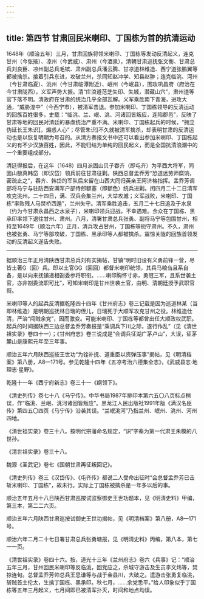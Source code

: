 ```yaml
---
---
---
```

title: 第四节 甘肃回民米喇印、丁国栋为首的抗清运动
---




1648年（顺治五年）三月，甘肃回族将领米喇印、丁国栋等发动反清起义，连克甘州（今张掖）、凉州（今武威）、肃州（今酒泉），清朝甘肃巡抚张文衡、甘肃总兵刘良臣、凉州副总兵毛镔、肃州副总兵潘云腾、甘凉道林维造、西宁道张鹏翼等都被擒杀。接着引兵东进，攻破兰州，杀同知赵冲学、知县赵翀；连克临洮、河州（今甘肃临夏）、洮州（今甘肃临潭附近）、岷州（今岷县），围攻巩昌府（府治在今甘肃陇西），义军声势大振。清“庄浪道范芝失印、失城，潜藏山穴”，肃州道等官下落不明。清政府在甘肃的统治几乎全部瓦解。义军乘胜南下青海，进攻大通，“威胁湟中”（今西宁市），被清军击退。参加米喇印、丁国栋领导的反清运动的回族百姓很多，史载：“临洮、兰、岷、洮、河诸回皆叛应，连陷郡邑”，反映了甘肃等地的回民对清廷的暴虐统治严重不满。米喇印、丁国栋起兵的时候，“拥立伪延长王朱识，煽惑人心”；尽管朱识不久就被清军擒杀，却表明甘肃的反清运动也是以恢复明朝为号召的。从清方奏报文书中还可以看出参加米喇印、丁国栋起义的有不少汉族百姓，因此，不能归结为单纯的回民起义，而是全国抗清浪潮中的一个重要组成部分。

清廷得报后，在这年（1648）四月派固山贝子吞齐（即屯齐）为平西大将军，同固山额真韩岱（即汉岱）领兵前往甘肃征剿。陕西总督孟乔芳“恐道远劳师糜饷，密疏止之”，吞齐、韩岱的军队后来留在山西大同归英亲王阿济格指挥。孟乔芳调部将马宁与驻防西安满军户部侍郎额塞（即额色）统兵进剿。闰四月二十二日清军攻克洮州。二十四日，满、汉兵会集兰州，大举攻城；义军战败，米喇印、丁国栋“率败残人马焚桥西遁”，兰州失守。清军乘胜追击，五月二十七日追及于水泉（约为今甘肃永昌西之水泉子），米喇印领兵迎战，不幸遇难。余众在丁国栋、黑承印率领下退往甘州、肃州。八月，清署甘肃总兵张勇、副将马宁等包围甘州，相持至1649年（顺治六年）正月，清兵攻占甘州，丁国栋等扼守肃州。不久，肃州也被张勇、马宁等部攻破，丁国栋、黑承印等人都被擒杀。震惊关陇的回族首领发动的反清起义遂告失败。



* * *



据顺治三年正月清陕西甘肃总兵刘有实揭帖，甘镇“明时旧设有义勇前锋一营，尽皆土著（回）兵。即以土官（回回）都督米喇印统领，其兵马粮刍且系自备，是以向来抚镇递相劄委参将职衔。……喇印胸怀寸赤，勇冠三军，且系世袭土官，亦非劄委流职可比”，可知米喇印是甘州世袭土官，由明、清朝廷授予武职官衔。 ​​​​​​​​​



米喇印等人的起兵反清据乾隆四十四年《甘州府志》卷三记载是因为巡道林某（当即林维造）是明朝巡抚林日瑞的侄儿，日瑞死于大顺军攻克甘州之役。林维造仕清，严治“闯贼余党”，因而激变。可能米喇印、丁国栋等都曾出任大顺政权武职。起兵的时间据陕西三边总督孟乔芳奏报是“乘调兵下川之际，遂行作乱”（见《清世祖实录》卷四十一）；《甘州府志》卷三说成是“会调兵征湖广茅卢山”，大误，征茅麓山是康熙元年至三年事。 ​​​​​​​​​



顺治五年六月陕西巡按王世功“为铨补抚、道重臣以资弹压事”揭帖，见《明清档案》第八册，A8—171号。参见乾隆十四年《五凉考治六德集全志》，《武威县志·地理志·星野》。 ​​​​​​​​​



乾隆十一年《西宁府新志》卷三十一《纲领下》。 ​​​​​​​​​



《清史列传》卷七十八《马宁传》。中华书局1987年排印本第六五〇八页标点稍误，作“临洮、兰岷、洮河诸回皆叛应”。黑龙江人民出版社1991年版《满汉名臣传》第四五〇四页《马宁传》沿袭其误。“兰岷洮河”乃指兰州、岷州、洮州、河州四地。 ​​​​​​​​​



《清世祖实录》卷三十八。按明代宗藩命名规定，“识”字辈为第一代肃王朱模的八世孙。 ​​​​​​​​​



《清世祖实录》卷三十八。 ​​​​​​​​​



魏源《圣武记》卷七《国朝甘肃再征叛回记》。 ​​​​​​​​​



《清史列传》卷三《汉岱传》、《屯齐传》都说二人受命出征时“会总督孟乔芳已击斩米喇印、丁国栋”，故未行。实际上丁国栋被擒杀是一年多以后的事。 ​​​​​​​​​



顺治五年五月十八日陕西甘肃巡按试监察御史王世功题本，见《明清史料》甲编，第三本，第二二六页。 ​​​​​​​​​



顺治五年六月陕西甘肃巡按试御史王世功揭帖，见《明清档案》第八册，A8—171号。 ​​​​​​​​​



顺治六年二月二十七日署甘肃总兵张勇塘报，见《明清史料》丙编，第八本，第七一一页。 ​​​​​​​​​



《清世祖实录》卷四十六。按，道光十三年《兰州府志》卷六《兵事》记：“顺治五年三月，甘州回民米喇印等反临洮，回党应之，杀城守游击及生员李文炜等，焚掠连旬。总督孟乔芳帅总兵王思谦等与战于金县川，大破之。遣游击张勇复临洮，斩贼首土伦太，生擒丁国栋、黑承印。秋七月，……余党悉平。”给人印象似乎丁国栋等五年三月起义，七月间即已被清军扑灭，时间和地点均误。 ​​​​​​​​​